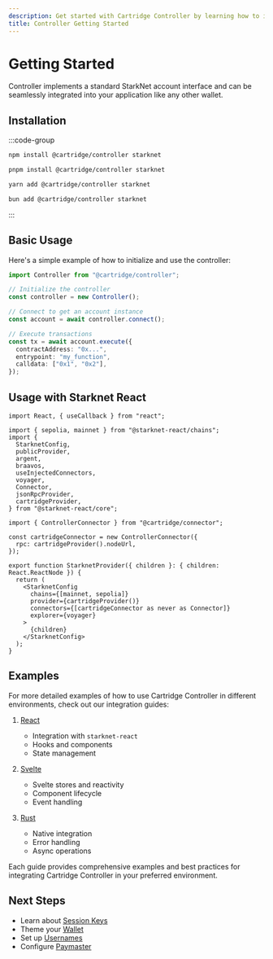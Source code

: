 ```yaml
---
description: Get started with Cartridge Controller by learning how to install, initialize, and integrate it into your application with various frameworks.
title: Controller Getting Started
---
```


# Getting Started

Controller implements a standard StarkNet account interface and can be
seamlessly integrated into your application like any other wallet.

## Installation

:::code-group

```bash [npm]
npm install @cartridge/controller starknet
```

```bash [pnpm]
pnpm install @cartridge/controller starknet
```

```bash [yarn]
yarn add @cartridge/controller starknet
```

```bash [bun]
bun add @cartridge/controller starknet
```

:::

## Basic Usage

Here's a simple example of how to initialize and use the controller:

```ts
import Controller from "@cartridge/controller";

// Initialize the controller
const controller = new Controller();

// Connect to get an account instance
const account = await controller.connect();

// Execute transactions
const tx = await account.execute({
  contractAddress: "0x...",
  entrypoint: "my_function",
  calldata: ["0x1", "0x2"],
});
```

## Usage with Starknet React

```tsx
import React, { useCallback } from "react";

import { sepolia, mainnet } from "@starknet-react/chains";
import {
  StarknetConfig,
  publicProvider,
  argent,
  braavos,
  useInjectedConnectors,
  voyager,
  Connector,
  jsonRpcProvider,
  cartridgeProvider,
} from "@starknet-react/core";

import { ControllerConnector } from "@cartridge/connector";

const cartridgeConnector = new ControllerConnector({
  rpc: cartridgeProvider().nodeUrl,
});

export function StarknetProvider({ children }: { children: React.ReactNode }) {
  return (
    <StarknetConfig
      chains={[mainnet, sepolia]}
      provider={cartridgeProvider()}
      connectors={[cartridgeConnector as never as Connector]}
      explorer={voyager}
    >
      {children}
    </StarknetConfig>
  );
}
```

## Examples

For more detailed examples of how to use Cartridge Controller in different
environments, check out our integration guides:

1. [React](/controller/examples/react.md)

   - Integration with `starknet-react`
   - Hooks and components
   - State management

2. [Svelte](/controller/examples/svelte.md)

   - Svelte stores and reactivity
   - Component lifecycle
   - Event handling

3. [Rust](/controller/examples/rust.md)
   - Native integration
   - Error handling
   - Async operations

Each guide provides comprehensive examples and best practices for integrating
Cartridge Controller in your preferred environment.

## Next Steps

- Learn about [Session Keys](/controller/sessions.md)
- Theme your [Wallet](/controller/theming.md)
- Set up [Usernames](/controller/usernames.md)
- Configure [Paymaster](/controller/configuration.md)
